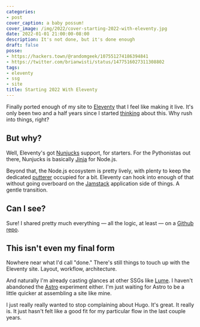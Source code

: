 ```yaml
---
categories:
- post
cover_caption: a baby possum!
cover_image: /img/2022/cover-starting-2022-with-eleventy.jpg
date: 2022-01-01 21:00:00-08:00
description: It's not done, but it's done enough
draft: false
posse:
- https://hackers.town/@randomgeek/107551274186394841
- https://twitter.com/brianwisti/status/1477516027311308802
tags:
- eleventy
- ssg
- site
title: Starting 2022 With Eleventy
---
```


[thinking]: /post/2019/04/eleventy/
[Eleventy]: https://11ty.dev

Finally ported enough of my site to [Eleventy][] that I feel like making it
live. It's only been two and a half years since I started [thinking][] about
this. Why rush into things, right?

## But why?

Well, Eleventy's got [Nunjucks][] support, for starters. For the Pythonistas
out there, Nunjucks is basically [Jinja][] for Node.js.

[Nunjucks]: https://mozilla.github.io/nunjucks/
[Jinja]: https://jinja2docs.readthedocs.io/en/stable/

Beyond that, the Node.js ecosystem is pretty lively, with plenty to keep the
dedicated [putterer][] occupied for a bit. Eleventy can hook into enough of
that without going overboard on the [Jamstack][] application side of things. A
gentle transition.

[putterer]: /post/2020/09/ssg-is-for-putterers/
[Jamstack]: https://jamstack.com

## Can I see?

[Github repo]: https://github.com/brianwisti/rgb-eleventy

Sure! I shared pretty much everything — all the logic, at least — on a [Github repo][].

## This isn't even my final form

Nowhere near what I'd call "done." There's still things to touch up with the
Eleventy site. Layout, workflow, architecture.

And naturally I'm already casting glances at other SSGs like [Lume][]. I
haven't abandoned the [Astro][] experiment either. I'm just waiting for Astro
to be a little quicker at assembling a site like mine.

[Lume]: https://lumeland.github.io
[Astro]: https://astro.build

I just really really wanted to stop complaining about Hugo. It's
great. It really is. It just hasn't felt like a good fit for my particular flow
in the last couple years.
